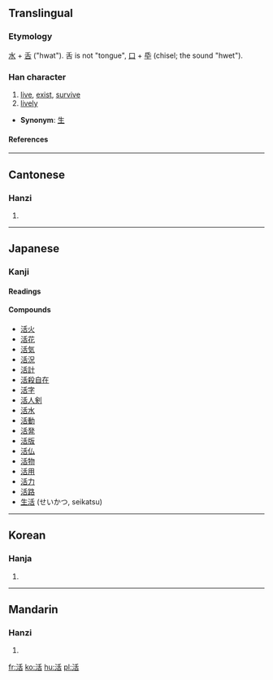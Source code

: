 ==Translingual==
===Etymology===
[[水]] + [[舌]] ("hwat"). 舌 is not "tongue", [[口]] + [[氒]] (chisel; the sound "hwet"). 
===Han character===
{{Han char|rn=85|rad=水|as=06|sn=9|four=3216<sub>4</sub>|canj=水竹十口 (EHJR)}}
# [[live]], [[exist]], [[survive]]
# [[lively]]


* '''Synonym''': [[生]]
====References====
{{Han ref|kx=0622.180|dkj=17423|dj=1018.160|hdz=31609.020|uh=6D3B|ud=27963|bh=ACA1|bd=44193}}
----

==Cantonese==
===Hanzi===
{{yue-hanzi|jyut=|y=wut6}}
# {{defn|Cantonese}}
----
==Japanese==
===Kanji===
{{ja-kanji|grade=2|rs=水06}}
====Readings====
{{ja-readings|on=[[かつ]] (katsu)|kun=[[いきる]] (ikiru), [[よみがえる]] (yomigaeru)}}

====Compounds====
*[[活火]]
*[[活花]]
*[[活気]]
*[[活況]]
*[[活計]]
*[[活殺自在]]
*[[活字]]
*[[活人剣]]
*[[活水]]
*[[活動]]
*[[活発]]
*[[活版]]
*[[活仏]]
*[[活物]]
*[[活用]]
*[[活力]]
*[[活路]]
*[[生活]] (せいかつ, seikatsu)
----
==Korean==
===Hanja===
{{ko-hanja|hangeul=[[활]], [[괄]]|eumhun=|rv=hwal, gwal|mr=hwal, kwal|y=hwal, kwal}}
# {{defn|Korean}}
----
==Mandarin==
===Hanzi===
{{cmn-hanzi|pin=huó (huo2)|wg=huo<sup>2</sup>|y=}}
# {{defn|Mandarin}}

[[fr:活]]
[[ko:活]]
[[hu:活]]
[[pl:活]]